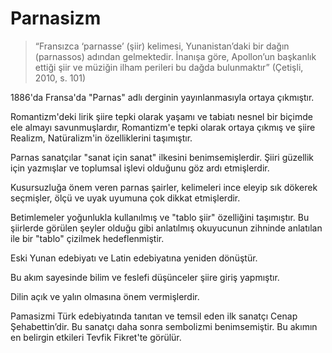 
# Parnasizm

> “Fransızca ‘parnasse’ (şiir) kelimesi, Yunanistan’daki bir dağın (parnassos) adından gelmektedir. İnanışa göre, Apollon’un başkanlık ettiği şiir ve müziğin ilham perileri bu dağda bulunmaktır” <Kaynakca>(Çetişli, 2010, s. 101)</Kaynakca>

1886'da Fransa'da "Parnas" adlı derginin yayınlanmasıyla ortaya çıkmıştır.

Romantizm'deki lirik şiire tepki olarak yaşamı ve tabiatı nesnel bir biçimde ele almayı savunmuşlardır, Romantizm'e tepki olarak ortaya çıkmış ve şiire Realizm, Natüralizm'in özelliklerini taşımıştır.

Parnas sanatçılar "sanat için sanat" ilkesini benimsemişlerdir. Şiiri güzellik için yazmışlar ve toplumsal işlevi olduğunu göz ardı etmişlerdir.

Kusursuzluğa önem veren parnas şairler, kelimeleri ince eleyip sık dökerek seçmişler, ölçü ve uyak uyumuna çok dikkat etmişlerdir.

Betimlemeler yoğunlukla kullanılmış ve "tablo şiir" özelliğini taşımıştır. Bu şiirlerde görülen şeyler olduğu gibi anlatılmış okuyucunun zihninde anlatılan ile bir "tablo" çizilmek hedeflenmiştir.

Eski Yunan edebiyatı ve Latin edebiyatına yeniden dönüştür.

Bu akım sayesinde bilim ve feslefi düşünceler şiire giriş yapmıştır.

Dilin açık ve yalın olmasına önem vermişlerdir.

Pamasizmi Türk edebiyatında tanıtan ve temsil eden ilk sanatçı Cenap Şehabettin’dir. Bu sanatçı daha sonra sembolizmi benimsemiştir. Bu akımın en belirgin etkileri Tevfik Fikret'te görülür.
